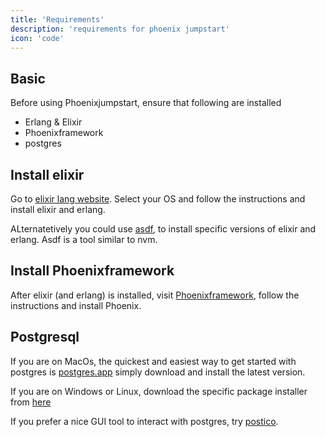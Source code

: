 ```yaml
---
title: 'Requirements'
description: 'requirements for phoenix jumpstart'
icon: 'code'
---
```


## Basic
Before using Phoenixjumpstart, ensure that following are installed
- Erlang & Elixir
- Phoenixframework
- postgres


## Install elixir
Go to [elixir lang website](https://elixir-lang.org/install.html). Select your 
OS and follow the instructions and install elixir and erlang.

ALternatetively you could use [asdf](https://github.com/asdf-vm/asdf), to install specific
versions of elixir and erlang. Asdf is a tool similar to nvm.


## Install Phoenixframework
After elixir (and erlang) is installed, visit [Phoenixframework](https://hexdocs.pm/phoenix/up_and_running.html), follow
the instructions and install Phoenix.


## Postgresql
If you are on MacOs, the quickest and easiest way to get started with postgres is [postgres.app](https://postgresapp.com)
simply download and install the latest version. 

If you are on Windows or Linux, download the specific package installer from [here](https://www.postgresql.org/download/)


If you prefer a nice GUI tool to interact with postgres, try [postico](https://eggerapps.at/postico2/).